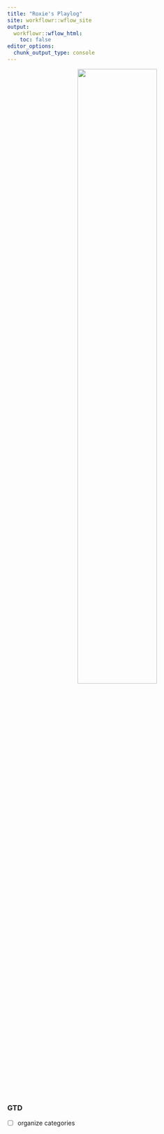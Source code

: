 ```yaml
---
title: "Roxie's Playlog"
site: workflowr::wflow_site
output:
  workflowr::wflow_html:
    toc: false
editor_options:
  chunk_output_type: console
---
```


<p align="center">
  <img src="https://raw.githubusercontent.com/chenh19/Roxie/main/src/Images/cover.jpg" width=60%>
</p>


### GTD

- [ ] organize categories
